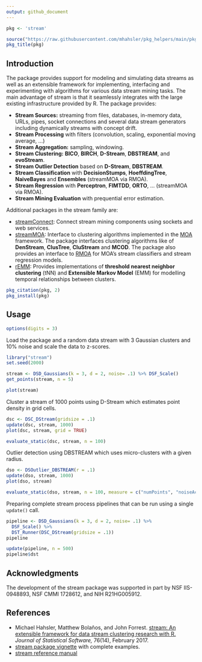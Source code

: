 ```yaml
---
output: github_document
---
```


```r
pkg <- 'stream'

source("https://raw.githubusercontent.com/mhahsler/pkg_helpers/main/pkg_helpers.R")
pkg_title(pkg)
```

## Introduction

The package provides support for modeling and simulating data streams as well as an extensible framework for implementing, interfacing and
experimenting with algorithms for various data stream mining tasks. The main advantage of stream is that it seamlessly integrates with the large existing infrastructure provided by R. The package provides:

* **Stream Sources:** streaming from files, databases, in-memory data, URLs, pipes, 
  socket connections and several data stream generators including
  dynamically streams with concept drift.
* **Stream Processing** with filters (convolution, scaling, exponential moving average, ...)
* **Stream Aggregation:** sampling, windowing. 
* **Stream Clustering:** **BICO**, **BIRCH**, **D-Stream**, **DBSTREAM**, and **evoStream**.
* **Stream Outlier Detection** based on **D-Stream**, **DBSTREAM**.
* **Stream Classification** with **DecisionStumps**, **HoeffdingTree**, **NaiveBayes**
    and **Ensembles** (streamMOA via RMOA).
* **Stream Regression** with **Perceptron**, **FIMTDD**, **ORTO**, ... (streamMOA via RMOA).
* **Stream Mining Evaluation** with prequential error estimation.

Additional packages in the stream family are:

* [streamConnect](https://github.com/mhahsler/streamConnect): Connect stream mining 
    components using sockets and web services.
* [streamMOA](https://github.com/mhahsler/streamMOA): Interface to clustering
  algorithms implemented in the [MOA](https://moa.cms.waikato.ac.nz/) framework.
  The package interfaces clustering algorithms like of **DenStream**, **ClusTree**, 
  **CluStream** and **MCOD**.
  The package also provides an interface to [RMOA](https://github.com/jwijffels/RMOA) for
  MOA's stream classifiers and stream regression models.
* [rEMM](https://github.com/mhahsler/rEMM): Provides implementations of 
  **threshold nearest neighbor clustering** (tNN) and
  **Extensible Markov Model** (EMM)  for modelling temporal relationships between clusters.


```r
pkg_citation(pkg, 2)
pkg_install(pkg)
```

## Usage

```r
options(digits = 3)
```

Load the package and a random data stream with 3 Gaussian clusters and 10\% noise and scale the data to z-scores.

```r
library("stream")
set.seed(2000)

stream <- DSD_Gaussians(k = 3, d = 2, noise= .1) %>% DSF_Scale()
get_points(stream, n = 5)

plot(stream)
```

Cluster a stream of 1000 points using D-Stream which estimates point density in grid cells.

```r
dsc <- DSC_DStream(gridsize = .1)
update(dsc, stream, 1000)
plot(dsc, stream, grid = TRUE)
```

```r
evaluate_static(dsc, stream, n = 100)
```


Outlier detection using DBSTREAM which uses micro-clusters with a given radius.

```r
dso <- DSOutlier_DBSTREAM(r = .1)
update(dso, stream, 1000)
plot(dso, stream)
```

```r
evaluate_static(dso, stream, n = 100, measure = c("numPoints", "noiseActual", "noisePredicted", "noisePrecision"))
```

Preparing complete stream process pipelines that can be run using a single `update()` call.
```r
pipeline <- DSD_Gaussians(k = 3, d = 2, noise= .1) %>% 
  DSF_Scale() %>% 
  DST_Runner(DSC_DStream(gridsize = .1))
pipeline

update(pipeline, n = 500)
pipeline$dst
```


## Acknowledgments

The development of the stream package was supported in part by NSF IIS-0948893, NSF CMMI 1728612, and NIH R21HG005912.

## References

* Michael Hahsler, Matthew Bolaños, and John Forrest. [stream: An extensible framework for data stream clustering research with R.](https://dx.doi.org/10.18637/jss.v076.i14) _Journal of Statistical Software,_ 76(14), February 2017.
* [stream package vignette](https://cran.r-project.org/package=stream/vignettes/stream.pdf) with complete examples.
* [stream reference manual](https://cran.r-project.org/package=stream/stream.pdf)
